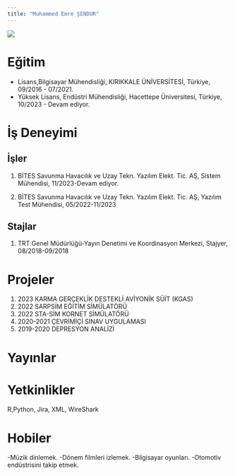 ```yaml
---
title: "Muhammed Emre ŞENDUR"
---
```


![](/assets/images/Muhammed_Emre_SENDUR.jpeg){fig-align="center"}

# Eğitim

-   Lisans,Bilgisayar Mühendisliği, KIRIKKALE ÜNİVERSİTESİ, Türkiye, 09/2016 - 07/2021.
-   Yüksek Lisans, Endüstri Mühendisliği, Hacettepe Üniversitesi, Türkiye, 10/2023 - Devam ediyor.

# İş Deneyimi

## İşler

1.  BİTES Savunma Havacılık ve Uzay Tekn. Yazılım Elekt. Tic. AŞ, Sistem Mühendisi, 11/2023-Devam ediyor.

2.  BİTES Savunma Havacılık ve Uzay Tekn. Yazılım Elekt. Tic. AŞ, Yazılım Test Mühendisi, 05/2022-11/2023

## Stajlar

1.  TRT Genel Müdürlüğü-Yayın Denetimi ve Koordinasyon Merkezi, Stajyer, 08/2018-09/2018

# Projeler

1.  2023 KARMA GERÇEKLİK DESTEKLİ AVİYONİK SÜİT (KGAS)
2.  2022 SARPSİM EĞİTİM SİMÜLATÖRÜ
3.  2022 STA-SİM KORNET SİMÜLATÖRÜ
4.  2020-2021 ÇEVRİMİÇİ SINAV UYGULAMASI
5.  2019-2020 DEPRESYON ANALİZİ

# Yayınlar

# Yetkinlikler

R,Python, Jira, XML, WireShark

# Hobiler

-Müzik dinlemek. -Dönem filmleri izlemek. -Bilgisayar oyunları. -Otomotiv endüstrisini takip etmek.
